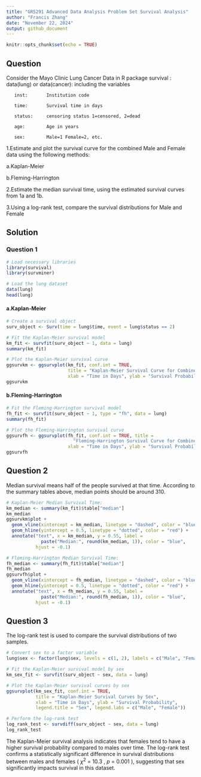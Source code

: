 ```yaml
---
title: "GR5291 Advanced Data Analysis Problem Set Survival Analysis"
author: "Francis Zhang"
date: "November 22, 2024"
output: github_document
---
```


```r
knitr::opts_chunk$set(echo = TRUE)
```

## Question

Consider the Mayo Clinic Lung Cancer Data in R package survival : data(lung) or data(cancer): including the variables

       inst:       Institution code

       time:       Survival time in days

       status:     censoring status 1=censored, 2=dead

       age:        Age in years

       sex:        Male=1 Female=2, etc.

1.Estimate and plot the survival curve for the combined Male and Female data using the following methods:

a.Kaplan-Meier

b.Fleming-Harrington

2.Estimate the median survival time, using the estimated survival curves from 1a and 1b.

3.Using a log-rank test, compare the survival distributions for Male and Female

## Solution

### Question 1

``` r
# Load necessary libraries
library(survival)
library(survminer)

# Load the lung dataset
data(lung)
head(lung)
```

#### a.Kaplan-Meier

``` r
# Create a survival object
surv_object <- Surv(time = lung$time, event = lung$status == 2)

# Fit the Kaplan-Meier survival model
km_fit <- survfit(surv_object ~ 1, data = lung)
summary(km_fit)

# Plot the Kaplan-Meier survival curve
ggsurvkm <- ggsurvplot(km_fit, conf.int = TRUE,
                       title = "Kaplan-Meier Survival Curve for Combined Data",
                       xlab = "Time in Days", ylab = "Survival Probability")
ggsurvkm
```

#### b.Fleming-Harrington

``` r
# Fit the Fleming-Harrington survival model
fh_fit <- survfit(surv_object ~ 1, type = "fh", data = lung)
summary(fh_fit)

# Plot the Fleming-Harrington survival curve
ggsurvfh <- ggsurvplot(fh_fit, conf.int = TRUE, title =
                         "Fleming-Harrington Survival Curve for Combined Data",
                       xlab = "Time in Days", ylab = "Survival Probability")
ggsurvfh
```

## Question 2

Median survival means half of the people survived at that time. According to the summary tables above, median points should be around 310.

``` r
# Kaplan-Meier Median Survival Time:
km_median <- summary(km_fit)$table["median"]
km_median
ggsurvkm$plot +
  geom_vline(xintercept = km_median, linetype = "dashed", color = "blue") +
  geom_hline(yintercept = 0.5, linetype = "dotted", color = "red") +
  annotate("text", x = km_median, y = 0.55, label =
             paste("Median:", round(km_median, 1)), color = "blue",
           hjust = -0.1)

# Fleming-Harrington Median Survival Time:
fh_median <- summary(fh_fit)$table["median"]
fh_median
ggsurvfh$plot +
  geom_vline(xintercept = fh_median, linetype = "dashed", color = "blue") +
  geom_hline(yintercept = 0.5, linetype = "dotted", color = "red") +
  annotate("text", x = fh_median, y = 0.55, label =
             paste("Median:", round(fh_median, 1)), color = "blue",
           hjust = -0.1)
```

## Question 3

The log-rank test is used to compare the survival distributions of two samples.

``` r
# Convert sex to a factor variable
lung$sex <- factor(lung$sex, levels = c(1, 2), labels = c("Male", "Female"))

# Fit the Kaplan-Meier survival model by sex
km_sex_fit <- survfit(surv_object ~ sex, data = lung)

# Plot the Kaplan-Meier survival curves by sex
ggsurvplot(km_sex_fit, conf.int = TRUE,
           title = "Kaplan-Meier Survival Curves by Sex",
           xlab = "Time in Days", ylab = "Survival Probability",
           legend.title = "Sex", legend.labs = c("Male", "Female"))

# Perform the log-rank test
log_rank_test <- survdiff(surv_object ~ sex, data = lung)
log_rank_test
```

The Kaplan-Meier survival analysis indicates that females tend to have a higher survival probability compared to males over time. The log-rank test confirms a statistically significant difference in survival distributions between males and females ( $\chi^2$ = 10.3 ,  $p$ = 0.001 ), suggesting that sex significantly impacts survival in this dataset.